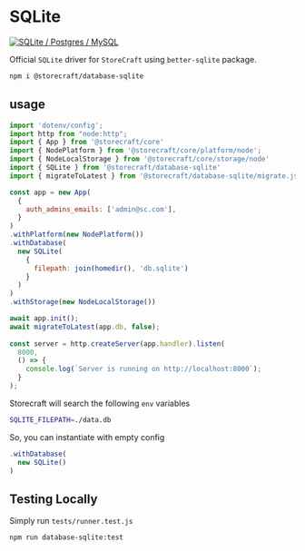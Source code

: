 # SQL**ite**

[![SQLite / Postgres / MySQL](https://github.com/store-craft/storecraft/actions/workflows/test.database-sql.yml/badge.svg)](https://github.com/store-craft/storecraft/actions/workflows/test.database-sql.yml)

Official `SQLite` driver for `StoreCraft` using `better-sqlite` package.

```bash
npm i @storecraft/database-sqlite
```

## usage

```js
import 'dotenv/config';
import http from "node:http";
import { App } from '@storecraft/core'
import { NodePlatform } from '@storecraft/core/platform/node';
import { NodeLocalStorage } from '@storecraft/core/storage/node'
import { SQLite } from '@storecraft/database-sqlite'
import { migrateToLatest } from '@storecraft/database-sqlite/migrate.js'

const app = new App(
  {
    auth_admins_emails: ['admin@sc.com'],
  }
)
.withPlatform(new NodePlatform())
.withDatabase(
  new SQLite(
    { 
      filepath: join(homedir(), 'db.sqlite') 
    }
  )
)
.withStorage(new NodeLocalStorage())

await app.init();
await migrateToLatest(app.db, false);
 
const server = http.createServer(app.handler).listen(
  8000,
  () => {
    console.log(`Server is running on http://localhost:8000`);
  }
); 

```

Storecraft will search the following `env` variables

```bash
SQLITE_FILEPATH=./data.db
```

So, you can instantiate with empty config
```ts
.withDatabase(
  new SQLite()
)
```


## Testing Locally

Simply run `tests/runner.test.js`

```bash
npm run database-sqlite:test
```
